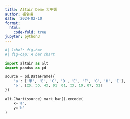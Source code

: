 ```yaml
---
title: Altair Demo 大甲媽
author: 張名揚
date: '2024-02-10'
format:
  html:
    code-fold: true
jupyter: python3
---
```


```python
#| label: fig-bar
#| fig-cap: A bar chart

import altair as alt
import pandas as pd

source = pd.DataFrame({
    'a': ['甲', 'B', 'C', 'D', 'E', 'F', 'G', 'H', 'I'],
    'b': [28, 55, 43, 91, 81, 53, 19, 87, 52]
})

alt.Chart(source).mark_bar().encode(
    x='a',
    y='b'
)
```


